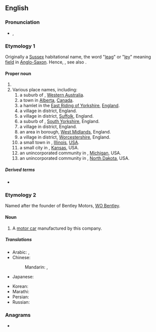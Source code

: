 ==English==
{{wikipedia}}
{{slim-wikipedia|Bentley (disambiguation)}}

===Pronunciation===
* {{enPR|bĕnt'lē}}, {{IPA|/ˈbentliː/|lang=en}}

===Etymology 1===
Originally a [[Sussex]] habitational name, the word "[[leag]]" or "[[ley]]" meaning [[field]] in [[Anglo-Saxon]]. Hence, {{af|en|bent|t1=bent-grass|[[leigh]]/[[lea]]|t2=meadow, field|nocat=1}}, see also {{mention|en|Bentham}}.

====Proper noun====
{{en-proper noun}}

# {{surname|lang=en|A=An|English [[habitational]]|from=Old English}}
# Various place names, including:
## a suburb of {{l|en|Perth}}, [[Western Australia]].
## a town in [[Alberta]], [[Canada]].
## a hamlet in the [[East Riding of Yorkshire]], [[England]].
## a village in {{l|en|East Hampshire}} district, England.
## a village in {{l|en|Babergh}} district, [[Suffolk]], England.
## a suburb of {{l|en|Doncaster}}, [[South Yorkshire]], England.
## a village in {{l|en|North Warwickshire}} district, England.
## an area in {{l|en|Walsall}} borough, [[West Midlands]], England.
## a village in {{l|en|Bromsgrove}} district, [[Worcestershire]], England.
## a small town in {{l|en|Hancock County}}, [[Illinois]], [[USA]].
## a small city in {{l|en|Sedgwick County}}, [[Kansas]], USA.
## an unincorporated community in {{l|en|Bay County}}, [[Michigan]], USA.
## an unincorporated community in {{l|en|Hettinger County}}, [[North Dakota]], USA.

=====Derived terms=====
* {{l|en|Bentleyan}}

===Etymology 2===
Named after the founder of Bentley Motors, [[w:WO Bentley|WO Bentley]].

====Noun====
{{en-noun}}

# A [[motor car]] manufactured by this company.

=====Translations=====
{{trans-top|British car}}
* Arabic: {{t|ar|بِنْتْلِي|m}}, {{t|ar|بِنْتْلِي|m|tr=bentlī}}
* Chinese:
*: Mandarin: {{t+|cmn|賓利|sc=Hani}}, {{t+|cmn|宾利|tr=Bīnlì|sc=Hani}}
* Japanese: {{t|ja|ベントレー|tr=Bentorē|sc=Jpan}}
{{trans-mid}}
* Korean: {{t|ko|벤틀리|tr=Benteulli|sc=Kore}}
* Marathi: {{t|mr|बेन्ट्ली|f|tr=benṭlī|sc=Deva}}
* Persian: {{t|fa|بنتلی|tr=Bentli|sc=fa-Arab}}
* Russian: {{t|ru|Бе́нтли|f|tr=Bɛ́ntli}}
{{trans-bottom}}

{{topics|en|Automobiles|Western Australia|Alberta|England|Villages in England|Illinois, USA|Kansas, USA|Michigan, USA|North Dakota, USA}}

===Anagrams===
* {{anagrams|en|bleynte}}